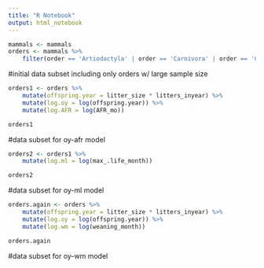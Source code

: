 ```yaml
---
title: "R Notebook"
output: html_notebook
---
```


```r
mammals <- mammals
orders <- mammals %>%
    filter(order == 'Artiodactyla' | order == 'Carnivora' | order == 'Cetacea' | order == 'Insectivora' | order == 'Lagomorpha' | order == 'Primates' | order == 'Rodentia' )
```
#initial data subset including only orders w/ large sample size

```r
orders1 <- orders %>%
    mutate(offspring.year = litter_size * litters_inyear) %>%
    mutate(log.oy = log(offspring.year)) %>%
    mutate(log.AFR = log(AFR_mo))

orders1
```
#data subset for oy-afr model


```r
orders2 <- orders1 %>%
    mutate(log.ml = log(max_.life_month))

orders2
```
#data subset for oy-ml model

```r
orders.again <- orders %>%
    mutate(offspring.year = litter_size * litters_inyear) %>%
    mutate(log.oy = log(offspring.year)) %>%
    mutate(log.wm = log(weaning_month))

orders.again
```
#data subset for oy-wm model
